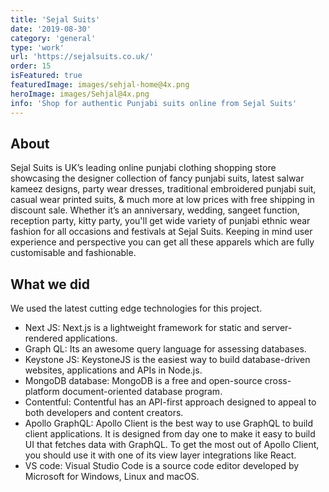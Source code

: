 ```yaml
---
title: 'Sejal Suits'
date: '2019-08-30'
category: 'general'
type: 'work'
url: 'https://sejalsuits.co.uk/'
order: 15
isFeatured: true
featuredImage: images/sehjal-home@4x.png
heroImage: images/Sehjal@4x.png
info: 'Shop for authentic Punjabi suits online from Sejal Suits'
---
```


## About

Sejal Suits is UK’s leading online punjabi clothing shopping store showcasing the designer collection of fancy punjabi suits, latest salwar kameez designs, party wear dresses, traditional embroidered punjabi suit, casual wear printed suits, & much more at low prices with free shipping in discount sale. Whether it’s an anniversary, wedding, sangeet function, reception party, kitty party, you'll get wide variety of punjabi ethnic wear fashion for all occasions and festivals at Sejal Suits. Keeping in mind user experience and perspective you can get all these apparels which are fully customisable and fashionable.

## What we did

We used the latest cutting edge technologies for this project.

- Next JS: Next.js is a lightweight framework for static and server-rendered applications.
- Graph QL: Its an awesome query language for assessing databases.
- Keystone JS: KeystoneJS is the easiest way to build database-driven websites, applications and APIs in Node.js.
- MongoDB database: MongoDB is a free and open-source cross-platform document-oriented database program.
- Contentful: Contentful has an API-first approach designed to appeal to both developers and content creators.
- Apollo GraphQL: Apollo Client is the best way to use GraphQL to build client applications. It is designed from day one to make it easy to build UI that fetches data with GraphQL. To get the most out of Apollo Client, you should use it with one of its view layer integrations like React.
- VS code: Visual Studio Code is a source code editor developed by Microsoft for Windows, Linux and macOS.

